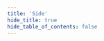 ```yaml
---
title: 'Side'
hide_title: true
hide_table_of_contents: false
---
```



<ChainLayout>
  <ChainHero
    name="Side"
    iconUrl="img/side-icon.svg"
    bgColor="#EC7926"
    scope="testnet"
    chainId="sidechain-testnet-4"
    nodeVersion="v0.9.5"
    token=""
    stakeUrl=""
    restakeUrl=""
    websiteUrl="https://side.one/"
    githubUrl="https://github.com/sideprotocol"
    xUrl="https://twitter.com/SideProtocol"
    discordUrl="https://discord.gg/sideprotocol"
  />

  <ProductLinks
    appUrl=""
    appImageUrl="img/products/"
    explorerUrl=""
    explorerImageUrl="img/products/"
    faucetUrl=""
  />

  <ToolsGrid
    chainName="side"
    scope="testnet"
    showInstall={true}
    showUpgrade={true}
    showGenesis={true}
    showCli={true}
    showEndpoints={true}
    showStateSync={true}
    showSnapshot={true}
    showLivePeers={true}
    showSeed={true}
    showAddressBook={true}
    showExplorersList={true}
    showPublicEndpoints={false}
    showUsefulTools={true}
    showUpgradeWatcher={false}
  />

</ChainLayout>
